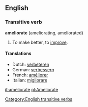 ==English==
===Transitive verb===
'''ameliorate''' (ameliorating, ameliorated)

#To make better, to [[improve]].

====Translations====
<!--move these to "improve"?-->
*Dutch: [[verbeteren]]
*German: [[verbessern]]
*French: [[améliorer]]
*Italian: [[migliorare]]

[[Category:English transitive verbs]]

[[it:ameliorate]]
[[pl:Ameliorate]]
